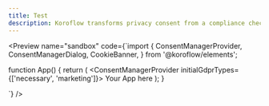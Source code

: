 ```yaml
---
title: Test
description: Koroflow transforms privacy consent from a compliance checkbox into a fully observable system. Built for modern development teams, it unifies analytics, consent tracking, and privacy controls into a single performant solution - no more slow cookie banners or blind spots in user privacy choices.
---
```



<Preview name="sandbox" code={`import {
  ConsentManagerProvider,
  ConsentManagerDialog,
  CookieBanner,
} from '@koroflow/elements';

function App() {
  return (
	  <ConsentManagerProvider initialGdprTypes={['necessary', 'marketing']}>
		  <CookieBanner />
		  <ConsentManagerDialog />
		   Your App here
	  </ConsentManagerProvider>
  );
}

`} />